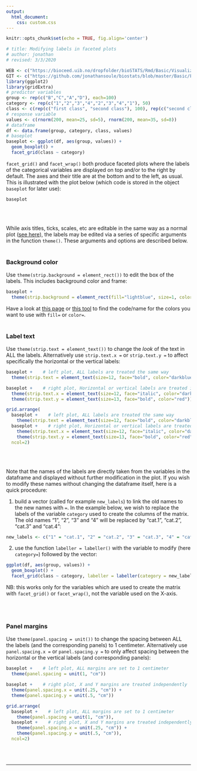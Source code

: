 ```yaml
---
output:
  html_document:
    css: custom.css
--- 
```


```r
knitr::opts_chunk$set(echo = TRUE, fig.align='center')

# title: Modifying labels in faceted plots
# author: jonathan
# revised: 3/3/2020 

WEB <- c("https://bioceed.uib.no/dropfolder/bioSTATS/Rmd/Basic/Visualizing/Faceted/modifying-labels.html")
GIT <- c("https://github.com/jonathansoule/biostats/blob/master/Basic/Faceted/Faceted/modifying-labels.Rmd")
library(ggplot2)
library(gridExtra)
# predictor variables
group <- rep(c("B","C","A","D"), each=100)
category <- rep(c("1","2","3","4","2","3","4","1"), 50)
class <- c(rep(c("first class", "second class"), 100), rep(c("second class", "first class"), 100))
# response variable
values <- c(rnorm(200, mean=25, sd=5), rnorm(200, mean=35, sd=8))
# dataframe
df <- data.frame(group, category, class, values)
# baseplot
baseplot <- ggplot(df, aes(group, values)) +
  geom_boxplot() +
  facet_grid(class ~ category) 
```
`facet_grid()` and `facet_wrap()` both produce faceted plots where the labels of the categorical variables are displayed on top and/or to the right by default. The axes and their title are at the bottom and to the left, as usual. This is illustrated with the plot below (which code is stored in the object `baseplot` for later use):

```r
baseplot 
```
<br/><br/>

While axis titles, ticks, scales, etc are editable in the same way as a normal plot ([see here](https://biostats.w.uib.no/topics/data-visualization-with-ggplot2/essential-elements/){target="_blank"}), the labels may be edited via a series of specific arguments in the function `theme()`. These arguments and options are described below.
<br/><br/>

### Background color

Use `theme(strip.background = element_rect())` to edit the box of the labels. This includes background color and frame:

```r
baseplot +
  theme(strip.background = element_rect(fill="lightblue", size=1, color="darkblue"))
```

Have a look at [this page](http://www.stat.columbia.edu/~tzheng/files/Rcolor.pdf){target="_blank"} or [this tool](https://htmlcolorcodes.com/){target="_blank"} to find the code/name for the colors you want to use with `fill=` or `color=`.
<br/><br/>

### Label text

Use `theme(strip.text = element_text())` to change the *look* of the text in ALL the labels. Alternatively use `strip.text.x =` or `strip.text.y =` to affect specifically the horizontal or the vertical labels:

```r
baseplot +    # left plot, ALL labels are treated the same way
  theme(strip.text = element_text(size=12, face="bold", color="darkblue"))

baseplot +    # right plot, Horizontal or vertical labels are treated independently
  theme(strip.text.x = element_text(size=12, face="italic", color="darkblue")) +
  theme(strip.text.y = element_text(size=13, face="bold", color="red")))
```
```r
grid.arrange(
  baseplot +    # left plot, ALL labels are treated the same way
    theme(strip.text = element_text(size=12, face="bold", color="darkblue")),
  baseplot +    # right plot, Horizontal or vertical labels are treated independently
    theme(strip.text.x = element_text(size=12, face="italic", color="darkblue")) +
    theme(strip.text.y = element_text(size=13, face="bold", color="red")),
  ncol=2)
```
<br/><br/>

Note that the names of the labels are directly taken from the variables in the dataframe and displayed without further modification in the plot. If you wish to modify these names without changing the dataframe itself, here is a quick procedure:

(@) build a vector (called for example `new_labels`) to link the old names to the new names with `=`. In the example below, we wish to replace the labels of the variable `category` used to create the columns of the matrix. The old names “1”, “2”, “3” and "4" will be replaced by "cat.1", "cat.2", "cat.3" and "cat.4":  

```r
new_labels <- c("1" = "cat.1", "2" = "cat.2", "3" = "cat.3", "4" = "cat.4")
```

(@) use the function `labeller = labeller()` with the variable to modify (here `category=`) followed by the vector: 

```r
ggplot(df, aes(group, values)) +
  geom_boxplot() +
  facet_grid(class ~ category, labeller = labeller(category = new_labels))
```
NB: this works only for the variables which are used to create the matrix with `facet_grid()` or `facet_wrap()`, not the variable used on the X-axis.

<br/><br/>

### Panel margins

Use `theme(panel.spacing = unit())` to change the spacing between ALL the labels (and the corresponding panels) to 1 centimeter. Alternatively use `panel.spacing.x =` or `panel.spacing.y =` to only affect spacing between the horizontal or the vertical labels (and corresponding panels):

```r
baseplot +    # left plot, ALL margins are set to 1 centimeter
  theme(panel.spacing = unit(1, "cm"))

baseplot +    # right plot, X and Y margins are treated independently
  theme(panel.spacing.x = unit(.25, "cm")) +
  theme(panel.spacing.y = unit(.5, "cm"))
```
```r
grid.arrange(
  baseplot +    # left plot, ALL margins are set to 1 centimeter
    theme(panel.spacing = unit(1, "cm")),
  baseplot +    # right plot, X and Y margins are treated independently
    theme(panel.spacing.x = unit(.25, "cm")) +
    theme(panel.spacing.y = unit(.5, "cm")),
  ncol=2)
```
<br/><br/>


***
<!-- UNCOMMENT TO ACTIVATE
Get the Rmarkdown file corresponding to this page on [GitHub](`r GIT`){target="_blank"}.
-->
